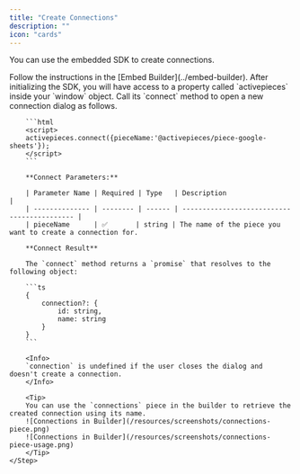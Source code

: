 ```yaml
---
title: "Create Connections"
description: ""
icon: "cards"
---
```


You can use the embedded SDK to create connections.

<Steps>
    <Step title="Initialize the SDK">
        Follow the instructions in the [Embed Builder](../embed-builder).
    </Step>
    <Step title="Call Connect Method">
        After initializing the SDK, you will have access to a property called `activepieces` inside your `window` object. Call its `connect` method to open a new connection dialog as follows.

        ```html
        <script> 
        activepieces.connect({pieceName:'@activepieces/piece-google-sheets'});
        </script>
        ```

        **Connect Parameters:**

        | Parameter Name | Required | Type   | Description                                 |
        | -------------- | -------- | ------ | ------------------------------------------- |
        | pieceName      | ✅       | string | The name of the piece you want to create a connection for.

        **Connect Result**

        The `connect` method returns a `promise` that resolves to the following object:

        ```ts
        {
            connection?: {
                id: string,
                name: string
            }
        }
        ```

        <Info>
        `connection` is undefined if the user closes the dialog and doesn't create a connection.
        </Info>

        <Tip>
        You can use the `connections` piece in the builder to retrieve the created connection using its name.
        ![Connections in Builder](/resources/screenshots/connections-piece.png)
        ![Connections in Builder](/resources/screenshots/connections-piece-usage.png)
        </Tip>
    </Step>
</Steps>
